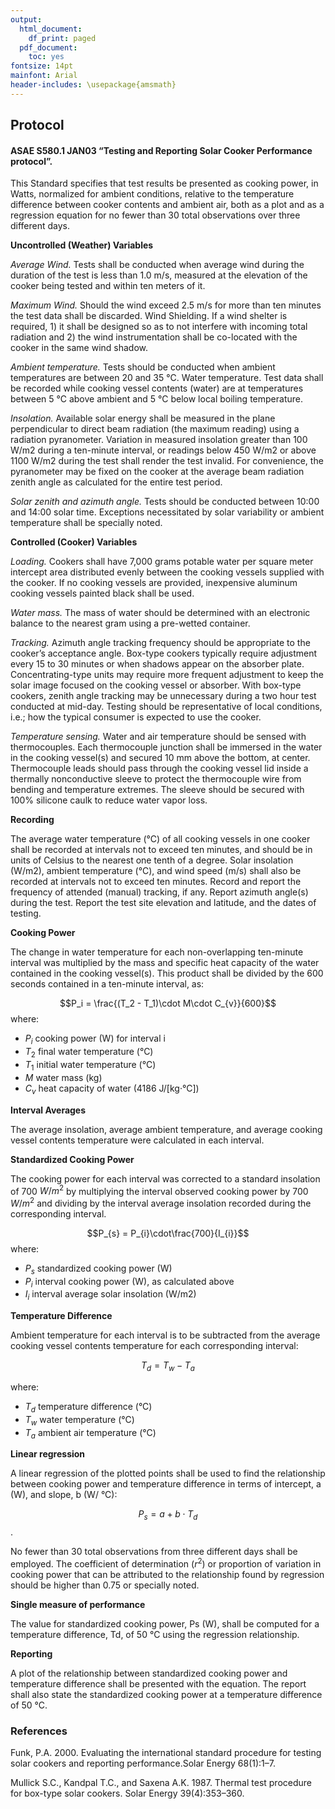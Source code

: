 ```yaml
---
output:
  html_document:
    df_print: paged
  pdf_document:
    toc: yes
fontsize: 14pt
mainfont: Arial
header-includes: \usepackage{amsmath}
---
```


## Protocol
#### ASAE S580.1 JAN03 "Testing and Reporting Solar Cooker Performance protocol".



This Standard specifies that test results be presented as cooking power, in Watts, normalized for ambient conditions, relative to the temperature difference between cooker contents and ambient air, both as a plot and as a regression equation for no fewer than 30 total observations over three different days.

**Uncontrolled (Weather) Variables**

*Average Wind.* Tests shall be conducted when average wind during the duration of the test is less than 1.0 m/s, measured at the elevation of the cooker being tested and within ten meters of it.

*Maximum Wind.* Should the wind exceed 2.5 m/s for more than ten minutes the test data shall be discarded. Wind Shielding. If a wind shelter is required, 1) it shall be designed so as to not interfere with incoming total radiation and 2) the wind instrumentation shall be co-located with the cooker in the same wind shadow.

*Ambient temperature.* Tests should be conducted when ambient temperatures are between 20 and 35 °C. Water temperature. Test data shall be recorded while cooking vessel contents (water) are at temperatures between 5 °C above ambient and 5 °C below local boiling temperature.

*Insolation.* Available solar energy shall be measured in the plane perpendicular to direct beam radiation (the maximum reading) using a radiation pyranometer. Variation in measured insolation greater than 100 W/m2 during a ten-minute interval, or readings below 450 W/m2 or above 1100 W/m2 during the test shall render the test invalid. For convenience, the pyranometer may be fixed on the cooker at the average beam radiation zenith angle as calculated for the entire test period.

*Solar zenith and azimuth angle.* Tests should be conducted between 10:00 and 14:00 solar time. Exceptions necessitated by solar variability or ambient temperature shall be specially noted.

**Controlled (Cooker) Variables**

*Loading.* Cookers shall have 7,000 grams potable water per square meter intercept area distributed evenly between the cooking vessels supplied with the cooker. If no cooking vessels are provided, inexpensive aluminum cooking vessels painted black shall be used. 

*Water mass.* The mass of water should be determined with an electronic balance to the nearest gram using a pre-wetted container. 

*Tracking.* Azimuth angle tracking frequency should be appropriate to the cooker’s acceptance angle. Box-type cookers typically require adjustment every 15 to 30 minutes or when shadows appear on the absorber plate. Concentrating-type units may require more frequent adjustment to keep the solar image focused on the cooking vessel or absorber. With box-type cookers, zenith angle tracking may be unnecessary during a two hour test conducted at mid-day. Testing should be representative of local conditions, i.e.; how the typical consumer is expected to use the cooker. 

*Temperature sensing.* Water and air temperature should be sensed with thermocouples. Each thermocouple junction shall be immersed in the water in the cooking vessel(s) and secured 10 mm above the bottom, at center. Thermocouple leads should pass through the cooking vessel lid inside a thermally nonconductive sleeve to protect the thermocouple wire from bending and temperature extremes. The sleeve should be secured with 100% silicone caulk to reduce water vapor loss. 

**Recording**

The average water temperature (°C) of all cooking vessels in one cooker shall be recorded at intervals not to exceed ten minutes, and should be in units of Celsius to the nearest one tenth of a degree. Solar insolation (W/m2), ambient temperature (°C), and wind speed (m/s) shall also be recorded at intervals not to exceed ten minutes. Record and report the frequency of attended (manual) tracking, if any. Report azimuth angle(s) during the test. Report the test site elevation and latitude, and the dates of testing. 

**Cooking Power**

The change in water temperature for each non-overlapping ten-minute interval was multiplied by the mass and specific heat capacity of the water contained in the cooking vessel(s). This product shall be divided by the 600 seconds contained in a ten-minute interval, as:

$$P_i = \frac{(T_2 - T_1)\cdot M\cdot C_{v}}{600}$$ where:

-   $P_{i}$ cooking power (W) for interval i
-   $T_2$ final water temperature (°C)
-   $T_1$ initial water temperature (°C)
-   $M$ water mass (kg)
-   $C_{v}$ heat capacity of water (4186 J/[kg·°C])

**Interval Averages**

The average insolation, average ambient temperature, and average cooking vessel contents temperature were calculated in each interval.

**Standardized Cooking Power**

The cooking power for each interval was corrected to a standard insolation of 700 $W/m^2$ by multiplying the interval observed cooking power by 700 $W/m^2$ and dividing by the interval average insolation recorded during the corresponding interval.

$$P_{s} = P_{i}\cdot\frac{700}{I_{i}}$$ where:

-   $P_{s}$ standardized cooking power (W)
-   $P_{i}$ interval cooking power (W), as calculated above
-   $I_{i}$ interval average solar insolation (W/m2)

**Temperature Difference**

Ambient temperature for each interval is to be subtracted from the average cooking vessel contents temperature for each corresponding interval:

$$T_{d} = T_{w} - T_{a}$$

where:

-   $T_{d}$ temperature difference (°C)
-   $T_{w}$ water temperature (°C)
-   $T_{a}$ ambient air temperature (°C)

**Linear regression**

A linear regression of the plotted points shall be used to find the relationship between cooking power and temperature difference in terms of intercept, a (W), and slope, b (W/ °C):

$$P_{s} = a + b \cdot T_{d}$$.

No fewer than 30 total observations from three different days shall be employed. The coefficient of determination ($r^2$) or proportion of variation in cooking power that can be attributed to the relationship found by regression should be higher than 0.75 or specially noted. 

**Single measure of performance**

The value for standardized cooking power, Ps (W), shall be computed for a temperature difference, Td, of 50 °C using the regression relationship.

**Reporting** 

A plot of the relationship between standardized cooking power and temperature difference shall be presented with the equation. The report shall also state the standardized cooking power at a temperature difference of 50 °C. 

### References

Funk, P.A. 2000. Evaluating the international standard procedure for testing solar cookers and reporting performance.Solar Energy 68(1):1--7.

Mullick S.C., Kandpal T.C., and Saxena A.K. 1987. Thermal test procedure for box-type solar cookers. Solar Energy 39(4):353--360.
